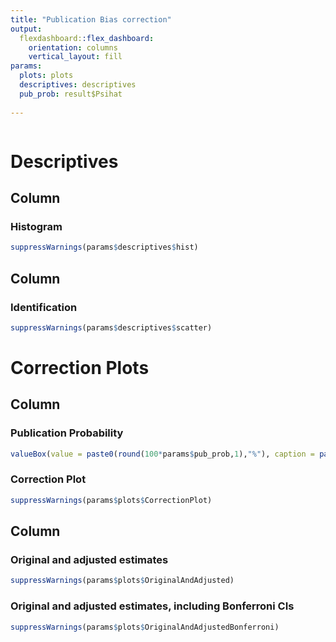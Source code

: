 ```yaml
---
title: "Publication Bias correction"
output: 
  flexdashboard::flex_dashboard:
    orientation: columns
    vertical_layout: fill
params: 
  plots: plots
  descriptives: descriptives
  pub_prob: result$Psihat
  
---
```


```r


```


Descriptives
===================================== 


Column {data-width=500}
-----------------------------------------------------------------------

### Histogram

```r
suppressWarnings(params$descriptives$hist)
```

Column {data-width=500}
-----------------------------------------------------------------------

### Identification

```r
suppressWarnings(params$descriptives$scatter)
```


Correction Plots 
===================================== 

Column {data-width=500}
-----------------------------------------------------------------------

### Publication Probability

```r
valueBox(value = paste0(round(100*params$pub_prob,1),"%"), caption = paste0("Results which are insignificant at the given significance level are ",round(100*params$pub_prob,1),"%"," as likely to be published as significant results."), icon = "fa-pencil")
```

### Correction Plot

```r
suppressWarnings(params$plots$CorrectionPlot)
```

Column {data-width=500}
-----------------------------------------------------------------------

### Original and adjusted estimates

```r
suppressWarnings(params$plots$OriginalAndAdjusted)
```

### Original and adjusted estimates, including Bonferroni CIs

```r
suppressWarnings(params$plots$OriginalAndAdjustedBonferroni)
```



